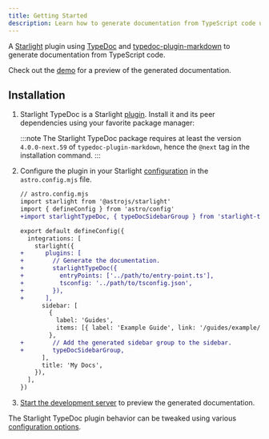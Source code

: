 ```yaml
---
title: Getting Started
description: Learn how to generate documentation from TypeScript code using the Starlight TypeDoc plugin.
---
```


A [Starlight](https://starlight.astro.build) plugin using [TypeDoc](https://typedoc.org) and [typedoc-plugin-markdown](https://github.com/tgreyuk/typedoc-plugin-markdown) to generate documentation from TypeScript code.

Check out the [demo](https://starlight-typedoc-example.vercel.app) for a preview of the generated documentation.

## Installation


<Steps>

1. Starlight TypeDoc is a Starlight [plugin](https://starlight.astro.build/reference/plugins/). Install it and its peer dependencies using your favorite package manager:

   <PackageManagers pkg="starlight-typedoc typedoc typedoc-plugin-markdown@next" />

   :::note
   The Starlight TypeDoc package requires at least the version `4.0.0-next.59` of `typedoc-plugin-markdown`, hence the `@next` tag in the installation command.
   :::

2. Configure the plugin in your Starlight [configuration](https://starlight.astro.build/reference/configuration/#plugins) in the `astro.config.mjs` file.

   ```diff lang="js"
   // astro.config.mjs
   import starlight from '@astrojs/starlight'
   import { defineConfig } from 'astro/config'
   +import starlightTypeDoc, { typeDocSidebarGroup } from 'starlight-typedoc'

   export default defineConfig({
     integrations: [
       starlight({
   +      plugins: [
   +        // Generate the documentation.
   +        starlightTypeDoc({
   +          entryPoints: ['../path/to/entry-point.ts'],
   +          tsconfig: '../path/to/tsconfig.json',
   +        }),
   +      ],
         sidebar: [
           {
             label: 'Guides',
             items: [{ label: 'Example Guide', link: '/guides/example/' }],
           },
   +        // Add the generated sidebar group to the sidebar.
   +        typeDocSidebarGroup,
         ],
         title: 'My Docs',
       }),
     ],
   })
   ```

3. [Start the development server](https://starlight.astro.build/getting-started/#start-the-development-server) to preview the generated documentation.

</Steps>

The Starlight TypeDoc plugin behavior can be tweaked using various [configuration options](/configuration).
